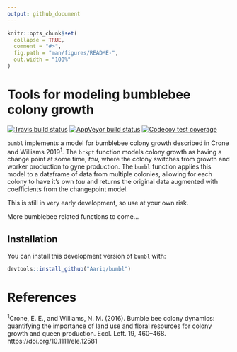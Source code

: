 ```yaml
---
output: github_document
---
```


<!-- README.md is generated from README.Rmd. Please edit that file -->

```r
knitr::opts_chunk$set(
  collapse = TRUE,
  comment = "#>",
  fig.path = "man/figures/README-",
  out.width = "100%"
)
```
# Tools for modeling bumblebee colony growth

<!-- badges: start -->
[![Travis build status](https://travis-ci.org/Aariq/bumbl.svg?branch=master)](https://travis-ci.org/Aariq/bumbl)
[![AppVeyor build status](https://ci.appveyor.com/api/projects/status/github/Aariq/bumbl?branch=master&svg=true)](https://ci.appveyor.com/project/Aariq/bumbl)
[![Codecov test coverage](https://codecov.io/gh/Aariq/bumbl/branch/master/graph/badge.svg)](https://codecov.io/gh/Aariq/bumbl?branch=master)
<!-- badges: end -->

`bumbl` implements a model for bumblebee colony growth described in Crone and Williams 2019^1^. The `brkpt` function models colony growth as having a change point at some time, *tau*, where the colony switches from growth and worker production to gyne production.  The `bumbl` function applies this model to a dataframe of data from multiple colonies, allowing for each colony to have it's own *tau* and returns the original data augmented with coefficients from the changepoint model.

This is still in very early development, so use at your own risk.

More bumblebee related functions to come...

## Installation

You can install this development version of `bumbl` with:

``` r
devtools::install_github("Aariq/bumbl")
```

# References
^1^Crone, E. E., and Williams, N. M. (2016). Bumble bee colony dynamics: quantifying the importance of land use and floral resources for colony growth and queen production. Ecol. Lett. 19, 460–468. https://doi.org/10.1111/ele.12581

